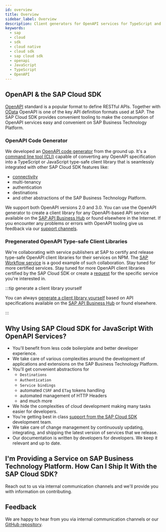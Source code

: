 ```yaml
---
id: overview
title: Overview
sidebar_label: Overview
description: Client generators for OpenAPI services for TypeScript and JavaScript
keywords:
  - sap
  - cloud
  - sdk
  - cloud native
  - cloud sdk
  - sap cloud sdk
  - openapi
  - JavaScript
  - TypeScript
  - OpenAPI
---
```


## OpenAPI & the SAP Cloud SDK

[OpenAPI](https://www.openapis.org/) standard is a popular format to define RESTful APIs.
Together with [OData](../odata/overview.mdx) OpenAPI is one of the key API definition formats used at SAP.
The SAP Cloud SDK provides convenient tooling to make the consumption of OpenAPI services easy and convenient on SAP Business Technology Platform.

### OpenAPI Code Generator

We developed an [OpenAPI code generator](generate-openapi-client.mdx) from the ground up.
It's a [command line tool (CLI)](generate-openapi-client.mdx#options-of-the-openapi-cli) capable of converting any OpenAPI specification into a TypeScript or JavaScript type-safe client library that is seamlessly integrated with other SAP Cloud SDK features like:

- [connectivity](../connectivity/destination.mdx)
- multi-tenancy
- authentication
- destinations
- and other abstractions of the SAP Business Technology Platform.

We support both OpenAPI versions 2.0 and 3.0.
You can use the OpenAPI generator to create a client library for any OpenAPI-based API service available on the [SAP API Business Hub](https://api.sap.com/) or found elsewhere in the Internet.
If you encounter any problems or errors with OpenAPI tooling give us feedback via our [support channels](../../../overview/support.mdx).

### Pregenerated OpenAPI Type-safe Client Libraries

We're collaborating with service publishers at SAP to certify and release type-safe OpenAPI client libraries for their services on NPM.
The [SAP Workflow service](pregenerated-clients/workflow.mdx) is a good example of such collaboration. Stay tuned for more certified services.
Stay tuned for more OpenAPI client libraries certified by the SAP Cloud SDK or create a [request](https://github.com/SAP/cloud-sdk/issues) for the specific service you're interested in.

:::tip generate a client library yourself

You can always [generate a client library yourself](generate-openapi-client.mdx) based on API specifications available on the [SAP API Business Hub](https://api.sap.com/) or found elsewhere.

:::
## Why Using SAP Cloud SDK for JavaScript With OpenAPI Services?

- You'll benefit from less code boilerplate and better developer experience.
- We take care of various complexities around the development of applications and extensions on the SAP Business Technology Platform.
- You'll get convenient abstractions for
  - `Destinations`
  - `Authentication`
  - `Service bindings`
  - automated `CSRF` and `ETag` tokens handling
  - automated management of HTTP Headers
  - and much more
- We hide the complexities of cloud development making many tasks easier for developers.
- You're getting best in class [support from the SAP Cloud SDK](https://github.com/SAP/cloud-sdk-js/issues/new/choose) development team.
- We take care of change management by continuously updating, integrating, and shipping the latest version of services that we release.
- Our documentation is written by developers for developers.
  We keep it relevant and up to date.

## I'm Providing a Service on SAP Business Technology Platform. How Can I Ship It With the SAP Cloud SDK?

Reach out to us via internal communication channels and we'll provide you with information on contributing.

## Feedback

We are happy to hear from you via internal communication channels or our [GitHub repository](https://github.com/SAP/cloud-sdk-js/issues/new/choose).
